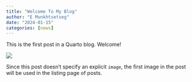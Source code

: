 ```yaml
---
title: "Welcome To My Blog"
author: "E Munkhtsetseg"
date: "2024-01-15"
categories: [news]
---
```


This is the first post in a Quarto blog. Welcome!

![](thumbnail.jpg)

Since this post doesn't specify an explicit `image`, the first image in the post will be used in the listing page of posts.
